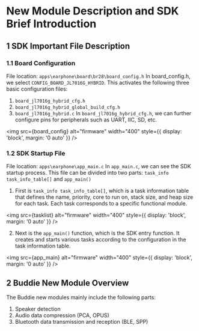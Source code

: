 

# New Module Description and SDK Brief Introduction

## 1 SDK Important File Description

### 1.1 Board Configuration

File location: `apps\earphone\board\br28\board_config.h`
In board_config.h, we select `CONFIG_BOARD_JL7016G_HYBRID`. This activates the following three basic configuration files:
1. `board_jl7016g_hybrid_cfg.h`
2. `board_jl7016g_hybrid_global_build_cfg.h`
3. `board_jl7016g_hybrid.c`
In `board_jl7016g_hybrid_cfg.h`, we can further configure pins for peripherals such as UART, IIC, SD, etc.

<img src={board_config} alt="firmware" width="400" style={{ display: 'block', margin: '0 auto' }} />


### 1.2 SDK Startup File

File location: `apps\earphone\app_main.c`
In `app_main.c`, we can see the SDK startup process. This file can be divided into two parts: `task_info task_info_table[]` and `app_main()`

1. First is `task_info task_info_table[]`, which is a task information table that defines the name, priority, core to run on, stack size, and heap size for each task. Each task corresponds to a specific functional module.


<img src={tasklist} alt="firmware" width="400" style={{ display: 'block', margin: '0 auto' }} />


2. Next is the `app_main()` function, which is the SDK entry function. It creates and starts various tasks according to the configuration in the task information table.

<img src={app_main} alt="firmware" width="400" style={{ display: 'block', margin: '0 auto' }} />


## 2 Buddie New Module Overview

The Buddie new modules mainly include the following parts:
1. Speaker detection
2. Audio data compression (PCA, OPUS)
3. Bluetooth data transmission and reception (BLE, SPP)






























